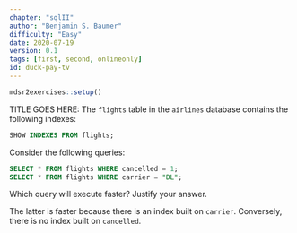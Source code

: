 ```yaml
---
chapter: "sqlII"
author: "Benjamin S. Baumer"
difficulty: "Easy"
date: 2020-07-19 
version: 0.1
tags: [first, second, onlineonly]
id: duck-pay-tv
---
```


```r
mdsr2exercises::setup()
```

TITLE GOES HERE: The `flights` table in the `airlines` database contains the following indexes:

```sql
SHOW INDEXES FROM flights;
```

Consider the following queries:

```sql
SELECT * FROM flights WHERE cancelled = 1;
SELECT * FROM flights WHERE carrier = "DL";
```

Which query will execute faster? Justify your answer.


<!--begin-answer-->
The latter is faster because there is an index built on `carrier`.
Conversely, there is no index built on `cancelled`. 
<!--end-answer-->



